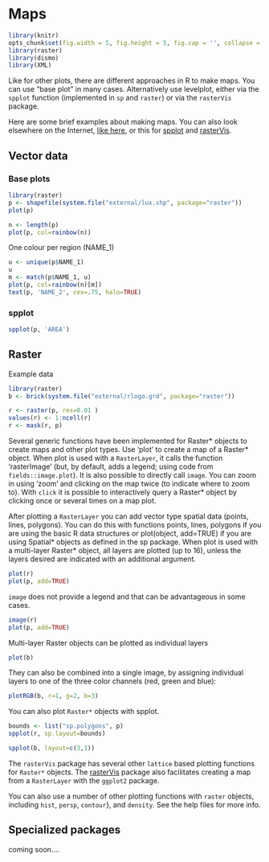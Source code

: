 # Maps

```r
library(knitr)
opts_chunk$set(fig.width = 5, fig.height = 5, fig.cap = '', collapse = TRUE)
library(raster)
library(dismo)
library(XML)
```

Like for other plots, there are different approaches in R to make maps. You can use "base plot" in many cases. Alternatively use levelplot, either via the `spplot` function (implemented in `sp` and `raster`) or via the `rasterVis` package.

Here are some brief examples about making maps. You can also look elsewhere on the Internet, [like here](http://www.nickeubank.com/wp-content/uploads/2015/10/RGIS3_MakingMaps_part1_mappingVectorData.html), or this for [spplot](https://edzer.github.io/sp/) and [rasterVis](https://oscarperpinan.github.io/rastervis/).


## Vector data

### Base plots 

```r
library(raster)
p <- shapefile(system.file("external/lux.shp", package="raster"))
plot(p)
```

```r
n <- length(p)
plot(p, col=rainbow(n))
```

One colour per region (NAME_1)

```r
u <- unique(p$NAME_1)
u
m <- match(p$NAME_1, u)
plot(p, col=rainbow(n)[m])
text(p, 'NAME_2', cex=.75, halo=TRUE)
```

### spplot

```r
spplot(p, 'AREA')
```


## Raster

Example data

```r
library(raster)
b <- brick(system.file("external/rlogo.grd", package="raster"))

r <- raster(p, res=0.01 )
values(r) <- 1:ncell(r)
r <- mask(r, p)
```
Several generic functions have been implemented for Raster* objects to create maps and other plot types. Use 'plot' to create a map of a Raster* object. When plot is used with a `RasterLayer`, it calls the function 'rasterImage' (but, by default, adds a legend; using code from `fields::image.plot`). It is also possible to directly call `image`. You can zoom in using 'zoom' and clicking on the map twice (to indicate where to zoom to). With `click` it is possible to interactively query a Raster* object by clicking once or several times on a map plot.

After plotting a `RasterLayer` you can add vector type spatial data (points, lines, polygons). You can do this with functions points, lines, polygons if you are using the basic R data structures or plot(object, add=TRUE) if you are using Spatial* objects as defined in the sp package. When plot is used with a multi-layer Raster* object, all layers are plotted (up to 16), unless the layers desired are indicated with an additional argument. 

```r
plot(r)
plot(p, add=TRUE)
```

`image` does not provide a legend and that can be advantageous in some cases.

```r
image(r)
plot(p, add=TRUE)
```

Multi-layer Raster objects can be plotted as individual layers
```r
plot(b)
```

They can also be combined into a single image, by assigning individual layers to one of the three color channels (red, green and blue):
```r
plotRGB(b, r=1, g=2, b=3)
```


You can also plot `Raster*` objects with spplot. 

```r
bounds <- list("sp.polygons", p)
spplot(r, sp.layout=bounds)
```


```r
spplot(b, layout=c(3,1))
```


The `rasterVis` package has several other `lattice` based plotting functions for `Raster*` objects. The [rasterVis](https://oscarperpinan.github.io/rastervis/) package also facilitates creating a map from a `RasterLayer` with the `ggplot2` package.


You can also use a number of other plotting functions with `raster` objects, including `hist`, `persp`, `contour`}, and `density`. See the help files for more info. 




## Specialized packages

coming soon....
